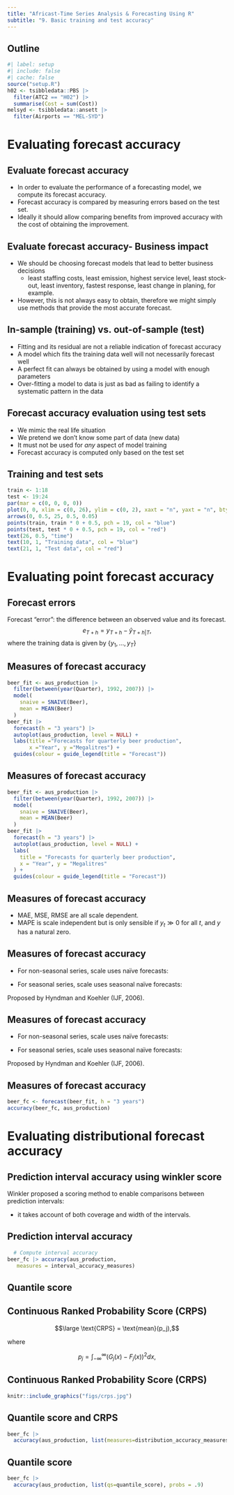 ```yaml
---
title: "Africast-Time Series Analysis & Forecasting Using R"
subtitle: "9. Basic training and test accuracy"
---
```


## Outline

\vspace*{0.7cm}\tableofcontents


```r
#| label: setup
#| include: false
#| cache: false
source("setup.R")
h02 <- tsibbledata::PBS |>
  filter(ATC2 == "H02") |>
  summarise(Cost = sum(Cost))
melsyd <- tsibbledata::ansett |>
  filter(Airports == "MEL-SYD")
```


# Evaluating forecast accuracy

## Evaluate forecast accuracy

* In order to evaluate the performance of a forecasting model, we compute its forecast  accuracy.
* Forecast accuracy is compared by measuring errors based on the test set.
* Ideally it should allow comparing benefits from improved accuracy with the cost of obtaining the improvement.

## Evaluate forecast accuracy- Business impact

* We should be choosing forecast models that lead to better business decisions
    - least staffing costs, least emission, highest service level, least stock-out, least inventory, fastest response, least change in planing,  for example.
* However, this is not always easy to obtain, therefore we might simply use methods that provide the most accurate forecast.

## In-sample (training) vs. out-of-sample (test)

* Fitting and its residual are not a reliable indication of forecast accuracy
* A model which fits the training data well will not necessarily forecast well
* A perfect fit can always be obtained by using a model with enough parameters
* Over-fitting a model to data is just as bad as failing to identify a systematic pattern in the data

## Forecast accuracy evaluation using test sets

* We mimic the real life situation
* We pretend we don't know some part of data (new data)
* It must not be used for *any* aspect of model training
* Forecast accuracy is computed only based on the test set

## Training and test sets

```r
train <- 1:18
test <- 19:24
par(mar = c(0, 0, 0, 0))
plot(0, 0, xlim = c(0, 26), ylim = c(0, 2), xaxt = "n", yaxt = "n", bty = "n", xlab = "", ylab = "", type = "n")
arrows(0, 0.5, 25, 0.5, 0.05)
points(train, train * 0 + 0.5, pch = 19, col = "blue")
points(test, test * 0 + 0.5, pch = 19, col = "red")
text(26, 0.5, "time")
text(10, 1, "Training data", col = "blue")
text(21, 1, "Test data", col = "red")
```

# Evaluating point forecast accuracy

## Forecast errors

Forecast "error": the difference between an observed value and its forecast.
$$
  e_{T+h} = y_{T+h} - \hat{y}_{T+h|T},
$$
where the training data is given by $\{y_1,\dots,y_T\}$

## Measures of forecast accuracy
\fontsize{11}{12}\sf

```r
beer_fit <- aus_production |>
  filter(between(year(Quarter), 1992, 2007)) |>
  model(
    snaive = SNAIVE(Beer),
    mean = MEAN(Beer)
  )
beer_fit |>
  forecast(h = "3 years") |>
  autoplot(aus_production, level = NULL) +
  labs(title ="Forecasts for quarterly beer production",
       x ="Year", y ="Megalitres") +
  guides(colour = guide_legend(title = "Forecast"))
```

## Measures of forecast accuracy

```r
beer_fit <- aus_production |>
  filter(between(year(Quarter), 1992, 2007)) |>
  model(
    snaive = SNAIVE(Beer),
    mean = MEAN(Beer)
  )
beer_fit |>
  forecast(h = "3 years") |>
  autoplot(aus_production, level = NULL) +
  labs(
    title = "Forecasts for quarterly beer production",
    x = "Year", y = "Megalitres"
  ) +
  guides(colour = guide_legend(title = "Forecast"))
```

## Measures of forecast accuracy

\begin{tabular}{rl}
$y_{T+h}=$ & $(T+h)$th observation, $h=1,\dots,H$ \\
$\pred{y}{T+h}{T}=$ & its forecast based on data up to time $T$. \\
$e_{T+h} =$  & $y_{T+h} - \pred{y}{T+h}{T}$
\end{tabular}

\begin{block}{}\vspace*{-0.7cm}
\begin{align*}
\text{MAE} &= \text{mean}(|e_{T+h}|) \\[-0.2cm]
\text{MSE} &= \text{mean}(e_{T+h}^2) \qquad
&&\text{RMSE} &= \sqrt{\text{mean}(e_{T+h}^2)} \\[-0.1cm]
\text{MAPE} &= 100\text{mean}(|e_{T+h}|/ |y_{T+h}|)
\end{align*}\vspace*{-0.9cm}
\end{block}
\pause

  * MAE, MSE, RMSE are all scale dependent.
  * MAPE is scale independent but is only sensible if $y_t\gg 0$ for all $t$, and $y$ has a natural zero.

## Measures of forecast accuracy
\fontsize{13}{15}\sf

\begin{block}{Mean Absolute Scaled Error}
$$
  \text{MASE} = \text{mean}(|e_{T+h}|/Q)
$$
\end{block} \pause

- For non-seasonal series, scale uses naïve forecasts:

\centerline{$Q = \frac{1}{T-1}\displaystyle\sum_{t=2}^T |y_{t}-y_{t-1}|$}

- For seasonal series, scale uses seasonal naïve forecasts:

\centerline{$Q = \frac{1}{T-m}\displaystyle\sum_{t=m+1}^T |y_{t}-y_{t-m}|$}
\rightline{where $m$ is the seasonal frequency}\pause

Proposed by Hyndman and Koehler (IJF, 2006).

## Measures of forecast accuracy
\fontsize{13}{15}\sf

\begin{block}{Root Mean Squared Scaled Error}
$$
  \text{RMSSE} = \sqrt{\text{mean}(e^2_{T+h}/Q)}
$$
\end{block}

- For non-seasonal series, scale uses naïve forecasts:

\centerline{$Q = \frac{1}{T-1}\displaystyle\sum_{t=2}^T (y_{t}-y_{t-1})^2$}

- For seasonal series, scale uses seasonal naïve forecasts:

\centerline{$Q = \frac{1}{T-m}\displaystyle\sum_{t=m+1}^T (y_{t}-y_{t-m})^2$}
\rightline{where $m$ is the seasonal frequencyq}

Proposed by Hyndman and Koehler (IJF, 2006).

## Measures of forecast accuracy

\fontsize{9.8}{10}\sf

```r
beer_fc <- forecast(beer_fit, h = "3 years")
accuracy(beer_fc, aus_production)
```

# Evaluating distributional forecast accuracy

## Prediction interval accuracy using winkler score

Winkler proposed a scoring method to enable comparisons between prediction intervals:

- it takes account of both coverage and width of the intervals.

\begin{block}{Winkler score}
\begin{align*}
  W(l_t,u_t,y_t) =
    \begin{cases}
      u_t-l_t & \text{if $l_t < y_t <u_t$}\\
      (u_t-l_t)+ \frac{2}{\alpha}(l_t-y_t) & \text{if $y_t < l_t$}\\
      (u_t-l_t) + \frac{2}{\alpha}(y_t-u_t) & \text{if $y_t > u_t$}
    \end{cases}       
\end{align*}
\end{block}

## Prediction interval accuracy

\fontsize{11}{12}\sf
```r
  # Compute interval accuracy
beer_fc |> accuracy(aus_production,
   measures = interval_accuracy_measures) 
```


## Quantile score

\begin{block}{Quantile score}
\begin{align*}
  Q_{p,t} = 
    \begin{cases}
    2(1 - p) \big(f_{p,t} - y_{t}\big), & \text{if $y_{t} < f_{p,t}$}\\
    2p \big(y_{t} - f_{p,t}\big), & \text{if $y_{t} \ge f_{p,t}$} 
    \end{cases}
\end{align*}
\end{block}

## Continuous Ranked Probability Score (CRPS)

$$\large \text{CRPS} = \text{mean}(p_j),$$ 

where

$$p_j = \int_{-\infty}^{\infty} \left(G_j(x) - F_j(x)\right)^2dx,$$


## Continuous Ranked Probability Score (CRPS)

```r
knitr::include_graphics("figs/crps.jpg")
```

## Quantile score and CRPS

\fontsize{11}{12}\sf
```r
beer_fc |>
  accuracy(aus_production, list(measures=distribution_accuracy_measures))
```


## Quantile score

\fontsize{11}{12}\sf
```r
beer_fc |>
  accuracy(aus_production, list(qs=quantile_score), probs = .9)
```



